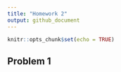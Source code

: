 ```yaml
---
title: "Homework 2"
output: github_document
---
```


```r
knitr::opts_chunk$set(echo = TRUE)
```

## Problem 1